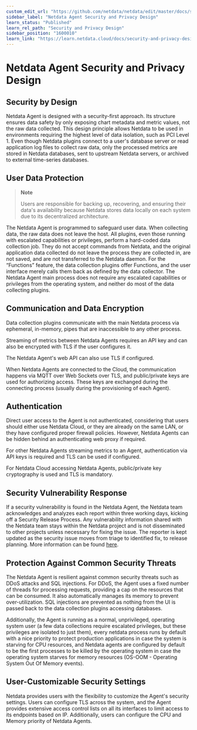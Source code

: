 ```yaml
---
custom_edit_url: "https://github.com/netdata/netdata/edit/master/docs/security-and-privacy-design/netdata-agent-security.md"
sidebar_label: "Netdata Agent Security and Privacy Design"
learn_status: "Published"
learn_rel_path: "Security and Privacy Design"
sidebar_position: "1600010"
learn_link: "https://learn.netdata.cloud/docs/security-and-privacy-design/netdata-agent-security-and-privacy-design"
---
```


# Netdata Agent Security and Privacy Design

## Security by Design

Netdata Agent is designed with a security-first approach. Its structure ensures data safety by only exposing chart
metadata and metric values, not the raw data collected. This design principle allows Netdata to be used in environments
requiring the highest level of data isolation, such as PCI Level 1. Even though Netdata plugins connect to a user's
database server or read application log files to collect raw data, only the processed metrics are stored in Netdata
databases, sent to upstream Netdata servers, or archived to external time-series databases.

## User Data Protection

> **Note**
>
> Users are responsible for backing up, recovering, and ensuring their data's availability because Netdata stores data locally on each system due to its decentralized architecture.

The Netdata Agent is programmed to safeguard user data. When collecting data, the raw data does not leave the host. All
plugins, even those running with escalated capabilities or privileges, perform a hard-coded data collection job. They do
not accept commands from Netdata, and the original application data collected do not leave the process they are
collected in, are not saved, and are not transferred to the Netdata daemon. For the “Functions” feature, the data
collection plugins offer Functions, and the user interface merely calls them back as defined by the data collector. The
Netdata Agent main process does not require any escalated capabilities or privileges from the operating system, and
neither do most of the data collecting plugins.

## Communication and Data Encryption

Data collection plugins communicate with the main Netdata process via ephemeral, in-memory, pipes that are inaccessible
to any other process.

Streaming of metrics between Netdata Agents requires an API key and can also be encrypted with TLS if the user
configures it.

The Netdata Agent's web API can also use TLS if configured.

When Netdata Agents are connected to the Cloud, the communication happens via MQTT over Web Sockets over TLS, and
public/private keys are used for authorizing access. These keys are exchanged during the connecting process (usually
during the provisioning of each Agent).

## Authentication

Direct user access to the Agent is not authenticated, considering that users should either use Netdata Cloud, or they
are already on the same LAN, or they have configured proper firewall policies. However, Netdata Agents can be hidden
behind an authenticating web proxy if required.

For other Netdata Agents streaming metrics to an Agent, authentication via API keys is required and TLS can be used if
configured.

For Netdata Cloud accessing Netdata Agents, public/private key cryptography is used and TLS is mandatory.

## Security Vulnerability Response

If a security vulnerability is found in the Netdata Agent, the Netdata team acknowledges and analyzes each report within
three working days, kicking off a Security Release Process. Any vulnerability information shared with the Netdata team
stays within the Netdata project and is not disseminated to other projects unless necessary for fixing the issue. The
reporter is kept updated as the security issue moves from triage to identified fix, to release planning. More
information can be found [here](https://github.com/netdata/netdata/security/policy).

## Protection Against Common Security Threats

The Netdata Agent is resilient against common security threats such as DDoS attacks and SQL injections. For DDoS, the Agent uses a fixed number of threads for processing requests, providing a cap on the resources that can be
consumed. It also automatically manages its memory to prevent over-utilization. SQL injections are prevented as nothing
from the UI is passed back to the data collection plugins accessing databases.

Additionally, the Agent is running as a normal, unprivileged, operating system user (a few data collections
require escalated privileges, but these privileges are isolated to just them), every netdata process runs by default
with a nice priority to protect production applications in case the system is starving for CPU resources, and Netdata
agents are configured by default to be the first processes to be killed by the operating system in case the operating
system starves for memory resources (OS-OOM - Operating System Out Of Memory events).

## User-Customizable Security Settings

Netdata provides users with the flexibility to customize the Agent's security settings. Users can configure TLS across the system, and the Agent provides extensive access control lists on all its interfaces to limit access to its endpoints based on IP. Additionally, users can configure the CPU and Memory priority of Netdata Agents.
